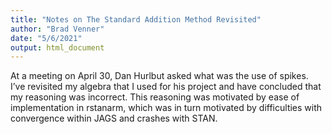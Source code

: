 ```yaml
---
title: "Notes on The Standard Addition Method Revisited"
author: "Brad Venner"
date: "5/6/2021"
output: html_document
---
```


At a meeting on April 30, Dan Hurlbut asked what was the use of spikes.  I've revisited my algebra that I used for his project and have concluded that my reasoning was incorrect.  This reasoning was motivated by ease of implementation in rstanarm, which was in turn motivated by difficulties with convergence within JAGS and crashes with STAN.       